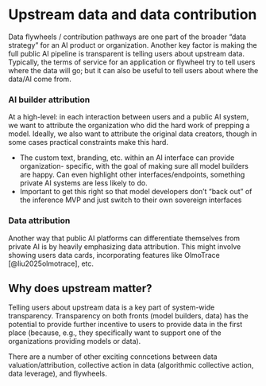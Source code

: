 # Upstream data and data contribution

Data flywheels / contribution pathways are one part of the broader "data strategy" for an AI product or organization. Another key factor is making the full public AI pipeline is transparent is telling users about upstream data. Typically, the terms of service for an application or flywheel try to tell users where the data will go; but it can also be useful to tell users about where the data/AI come from.

### AI builder attribution

At a high-level: in each interaction between users and a public AI system, we want to attribute the organization who did the hard work of prepping a model. Ideally, we also want to attribute the original data creators, though in some cases practical constraints make this hard.

- The custom text, branding, etc. within an AI interface can provide organization- specific, with the goal of making sure all model builders are happy. Can even highlight other interfaces/endpoints, something private AI systems are less likely to do.
- Important to get this right so that model developers don’t “back out” of the inference MVP and just switch to their own sovereign interfaces

### Data attribution

Another way that public AI platforms can differentiate themselves from private AI is by heavily emphasizing data attribution. This might involve showing users data cards, incorporating features like OlmoTrace [@liu2025olmotrace], etc.

## Why does upstream matter?

Telling users about upstream data is a key part of system-wide transparency. Transparency on both fronts (model builders, data) has the potential to provide further incentive to users to provide data in the first place (because, e.g., they specifically want to support one of the organizations providing models or data).

There are a number of other exciting conncetions between data valuation/attribution, collective action in data (algorithmic collective action, data leverage), and flywheels.